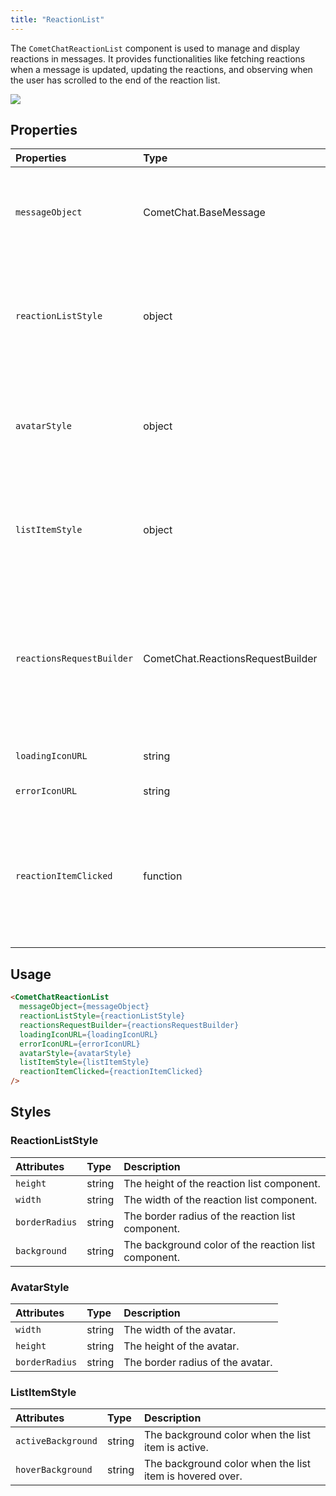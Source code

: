 ```yaml
---
title: "ReactionList"
---
```


The `CometChatReactionList` component is used to manage and display reactions in messages. It provides functionalities like fetching reactions when a message is updated, updating the reactions, and observing when the user has scrolled to the end of the reaction list.

<Frame>
  <img src="/images/160c9747-reaction-list-web-b92e50fda907caee67c61dd0816daf5d.png" />
</Frame>

## Properties

| Properties                | Type                              | Description                                                                                              |
| :------------------------- | :--------------------------------- | :-------------------------------------------------------------------------------------------------------- |
| `messageObject`           | CometChat.BaseMessage             | The message for which reactions are being fetched or managed.                                            |
| `reactionListStyle`       | object                            | Styling property to customize the appearance of the reactions list component.                            |
| `avatarStyle`             | object                            | Styling property to customize the appearance of the avatar component.                                    |
| `listItemStyle`           | object                            | Styling property to customize the appearance of the list item component.                                 |
| `reactionsRequestBuilder` | CometChat.ReactionsRequestBuilder | The request builder for fetching reactions. If not provided, a new one is created with a default limit.  |
| `loadingIconURL`          | string                            | URL for the loading icon.                                                                                |
| `errorIconURL`            | string                            | URL for the error icon.                                                                                  |
| `reactionItemClicked`     | function                          | A function that handles the click event on the reaction list items. It can be used to remove a reaction. |

## Usage

```html
<CometChatReactionList
  messageObject={messageObject}
  reactionListStyle={reactionListStyle}
  reactionsRequestBuilder={reactionsRequestBuilder}
  loadingIconURL={loadingIconURL}
  errorIconURL={errorIconURL}
  avatarStyle={avatarStyle}
  listItemStyle={listItemStyle}
  reactionItemClicked={reactionItemClicked}
/>
```

## Styles

### ReactionListStyle

| Attributes     | Type   | Description                                          |
| :-------------- | :------ | :---------------------------------------------------- |
| `height`       | string | The height of the reaction list component.           |
| `width`        | string | The width of the reaction list component.            |
| `borderRadius` | string | The border radius of the reaction list component.    |
| `background`   | string | The background color of the reaction list component. |

### AvatarStyle

| Attributes     | Type   | Description                      |
| :-------------- | :------ | :-------------------------------- |
| `width`        | string | The width of the avatar.         |
| `height`       | string | The height of the avatar.        |
| `borderRadius` | string | The border radius of the avatar. |

### ListItemStyle

| Attributes         | Type   | Description                                              |
| :------------------ | :------ | :-------------------------------------------------------- |
| `activeBackground` | string | The background color when the list item is active.       |
| `hoverBackground`  | string | The background color when the list item is hovered over. |
